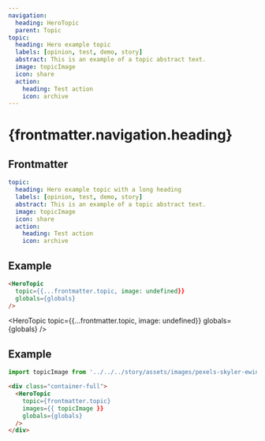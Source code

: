 ```yaml
---
navigation:
  heading: HeroTopic
  parent: Topic
topic:
  heading: Hero example topic
  labels: [opinion, test, demo, story]
  abstract: This is an example of a topic abstract text.
  image: topicImage
  icon: share
  action:
    heading: Test action
    icon: archive
---
```


# {frontmatter.navigation.heading}
## Frontmatter
```yaml
topic:
  heading: Hero example topic with a long heading
  labels: [opinion, test, demo, story]
  abstract: This is an example of a topic abstract text.
  image: topicImage
  icon: share
  action:
    heading: Test action
    icon: archive
```

## Example
```html
<HeroTopic
  topic={{...frontmatter.topic, image: undefined}}
  globals={globals}
/>
```
<HeroTopic
  topic={{...frontmatter.topic, image: undefined}}
  globals={globals}
/>

## Example
```js
import topicImage from '../../../story/assets/images/pexels-skyler-ewing-4596712.jpg'
```
```html
<div class="container-full">
  <HeroTopic
    topic={frontmatter.topic}
    images={{ topicImage }}
    globals={globals}
  />
</div>
```
<div class="container-full">
  <HeroTopic
    topic={frontmatter.topic}
    images={{ topicImage }}
    globals={globals}
  />
</div>
